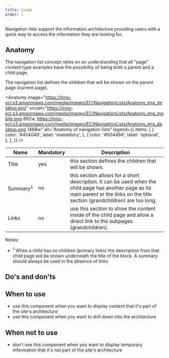 ```yaml
---
title: Usage
order: 1
---
```



<Paragraph size="lead">
  Navigation lists support the information architecture providing users with a
  quick way to access the information they are looking for.
</Paragraph>

## Anatomy

The navigation list concept relies on an understanding that all "page" content type examples have the possibility of being both a parent and a child page.

The navigation list defines the children that will be shown on the parent page (current page).

<Anatomy
  image="https://inno-ecl.s3.amazonaws.com/media/images/EC/NavigationLists/Anatomy_img_desktop.png"
  srcset="https://inno-ecl.s3.amazonaws.com/media/images/EC/NavigationLists/Anatomy_img_mobile.png 892w, https://inno-ecl.s3.amazonaws.com/media/images/EC/NavigationLists/Anatomy_img_desktop.png 1468w"
  alt="Anatomy of navigation lists"
  legend={{
    items: [
      {
        color: '#404040',
        label: 'mandatory',
      },
      {
        color: '#004494',
        label: 'optional',
      },
    ],
  }}
/>

| Name                | Mandatory | Description                                                                                                                                                                         |
| ------------------- | --------- | ----------------------------------------------------------------------------------------------------------------------------------------------------------------------------------- |
| Title               | yes       | this section defines the children that will be shown.                                                                                                                               |
| Summary<sup>1</sup> | no        | this section allows for a short description. It can be used when the child page has another page as its main parent or the links on the title section (grandchildren) are too long. |
| Links               | no        | use this section to show the content inside of the child page and allow a direct link to the subpages (grandchildren).                                                              |

Notes:

- <sup>1</sup> When a child has no children (primary links) the description from that child page will be shown underneath the title of the block. A summary should always be used in the absence of links

## Do's and don'ts

<Do
  title="Do"
  image="https://inno-ecl.s3.amazonaws.com/media/images/EC/NavigationLists/navigation-lists-do-desktop.jpg"
  alt=""
  description="Even if there are different types of lists on the same page it’s important to maintain a visual balance between."
/>

<Caution
  title="Caution"
  image="https://inno-ecl.s3.amazonaws.com/media/images/EC/NavigationLists/navigation-lists-caution-desktop.jpg"
  alt=""
  description="Carefully consider how the lists are arranged on the page and how they behave responsively. Their positioning should support the scannability of the content."
/>

## When to use

- use this component when you want to display content that it's part of the site's architecture
- use this component when you want to drill down into the architecture

## When not to use

- don't use this component when you want to display temporary information that it's not part of the site's architecture
